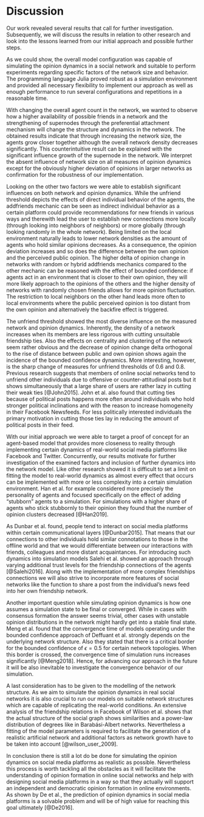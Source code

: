 # Discussion

Our work revealed several results that call for further investigation.
Subsequently, we will discuss the results in relation to other research and look into the lessons learned from our initial approach and possible further steps.

As we could show, the overall model configuration was capable of simulating the opinion dynamics in a social network and suitable to perform experiments regarding specific factors of the network size and behavior.
The programming language Julia proved robust as a simulation environment and provided all necessary flexibility to implement our approach as well as enough performance to run several configurations and repetitions in a reasonable time.

With changing the overall agent count in the network, we wanted to observe how a higher availability of possible friends in a network and the strengthening of supernodes through the preferential attachment mechanism will change the structure and dynamics in the network.
The obtained results indicate that through increasing the network size, the agents grow closer together although the overall network density decreases significantly.
This counterintuitive result can be explained with the significant influence growth of the supernode in the network.
We interpret the absent influence of network size on all measures of opinion dynamics except for the obviously higher deviation of opinions in larger networks as confirmation for the robustness of our implementation.

Looking on the other two factors we were able to establish significant influences on both network and opinion dynamics.
While the unfriend threshold depicts the effects of direct individual behavior of the agents, the addfriends mechanic can be seen as indirect individual behavior as a certain platform could provide recommendations for new friends in various ways and therewith lead the user to establish new connections more locally (through looking into neighbors of neighbors) or more globally (through looking randomly in the whole network).
Being limited on the local environment naturally leads to lower network densities as the amount of agents who hold similar opinions decreases.
As a consequence, the opinion deviation increases and so does the difference between the own opinion and the perceived public opinion.
The higher delta of opinion change in networks with random or hybrid addfriends mechanics compared to the other mechanic can be reasoned with the effect of bounded confidence: if agents act in an environment that is closer to their own opinion, they will more likely approach to the opinions of the others and the higher density of networks with randomly chosen friends allows for more opinion fluctuation.
The restriction to local neighbors on the other hand leads more often to local environments where the public perceived opinion is too distant from the own opinion and alternatively the backfire effect is triggered.

The unfriend threshold showed the most diverse influence on the measured network and opinion dynamics.
Inherently, the density of a network increases when its members are less rigorous with cutting unsuitable friendship ties.
Also the effects on centrality and clustering of the network seem rather obvious and the decrease of opinion change delta orthogonal to the rise of distance between public and own opinion shows again the incidence of the bounded confidence dynamics.
More interesting, however, is the sharp change of measures for unfriend thresholds of 0.6 and 0.8.
Previous research suggests that members of online social networks tend to unfriend other individuals due to offensive or counter-attitudinal posts but it shows simultaneously that a large share of users are rather lazy in cutting their weak ties [@John2015].
John et al. also found that cutting ties because of political posts happens more often around individuals who hold stronger political inclinations and with the reason to increase homogeneity in their Facebook Newsfeeds.
For less politically interested individuals the primary motivation in cutting those ties lay in reducing the amount of political posts in their feed.

With our initial approach we were able to target a proof of concept for an agent-based model that provides more closeness to reality through implementing certain dynamics of real-world social media platforms like Facebook and Twitter.
Concurrently, our results motivate for further investigation of the examined factors and inclusion of further dynamics into the network model.
Like other research showed it is difficult to set a limit on fitting the model to real-world dynamics as almost every effect that occurs can be implemented with more or less complexity into a certain simulation environment.
Han et al. for example considered more precisely the personality of agents and focused specifically on the effect of adding "stubborn" agents to a simulation.
For simulations with a higher share of agents who stick stubbornly to their opinion they found that the number of opinion clusters decreased [@Han2019].

As Dunbar et al. found, people tend to interact on social media platforms within certain communicational layers [@Dunbar2015].
That means that our connections to other individuals hold similar connotations to those in the offline world and that we would differentiate between our interactions with friends, colleagues and more distant acquaintances.
For introducing such dynamics into simulation models Salehi et al. showed an approach through varying additional trust levels for the friendship connections of the agents [@Salehi2016].
Along with the implementation of more complex friendships connections we will also strive to incorporate more features of social networks like the function to share a post from the individual's news feed into her own friendship network.

Another important question while simulating opinion dynamics is how one assumes a simulation state to be final or converged.
While in cases with consensus formation the answer seems trivial, other cases with unstable opinion distributions in the network might hardly get into a stable final state.
Meng et al. found that the convergence time of models operating under the bounded confidence approach of Deffuant et al. strongly depends on the underlying network structure.
Also they stated that there is a critical border for the bounded confidence of $\epsilon = 0.5$ for certain network topologies.
When this border is crossed, the convergence time of simulation runs increases significantly [@Meng2018].
Hence, for advancing our approach in the future it will be also inevitable to investigate the convergence behavior of our simulation.

A last consideration has to be given to the modelling of the network structure.
As we aim to simulate the opinion dynamics in real social networks it is also crucial to run our models on suitable network structures which are capable of replicating the real-world conditions.
An extensive analysis of the friendship relations in Facebook of Wilson et al. shows that the actual structure of the social graph shows similarities and a power-law distribution of degrees like in Barabási-Albert networks.
Nevertheless a fitting of the model parameters is required to facilitate the generation of a realistic artificial network and additional factors as network growth have to be taken into account [@wilson_user_2009].

In conclusion there is still a lot do be done for simulating the opinion dynamics on social media platforms as realistic as possible.
Nevertheless this process is worth tackling all the obstacles as it will facilitate the understanding of opinion formation in online social networks and help with designing social media platforms in a way so that they actually will support an independent and democratic opinion formation in online environments.
As shown by De et al., the prediction of opinion dynamics in social media platforms is a solvable problem and will be of high value for reaching this goal ultimately [@De2016].
